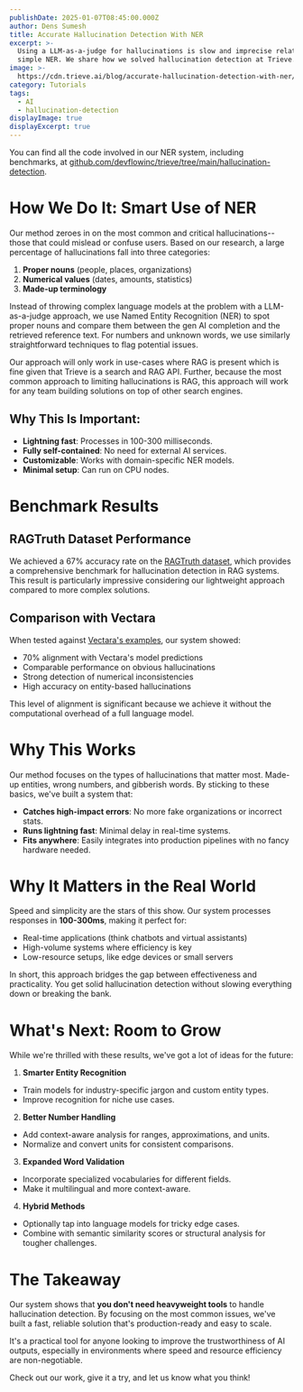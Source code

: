 ```yaml
---
publishDate: 2025-01-07T08:45:00.000Z
author: Dens Sumesh
title: Accurate Hallucination Detection With NER
excerpt: >-
  Using a LLM-as-a-judge for hallucinations is slow and imprecise relative to
  simple NER. We share how we solved hallucination detection at Trieve.
image: >-
  https://cdn.trieve.ai/blog/accurate-hallucination-detection-with-ner/accurate-hallucination-detection-opengraph.webp
category: Tutorials
tags:
  - AI
  - hallucination-detection
displayImage: true
displayExcerpt: true
---
```


You can find all the code involved in our NER system, including benchmarks, at [github.com/devflowinc/trieve/tree/main/hallucination-detection](https://github.com/devflowinc/trieve/tree/main/hallucination-detection).

# How We Do It: Smart Use of NER

Our method zeroes in on the most common and critical hallucinations--those that could mislead or confuse users. Based on our research, a large percentage of hallucinations fall into three categories:

1. **Proper nouns** (people, places, organizations)
2. **Numerical values** (dates, amounts, statistics)
3. **Made-up terminology**

Instead of throwing complex language models at the problem with a LLM-as-a-judge approach, we use Named Entity Recognition (NER) to spot proper nouns and compare them between the gen AI completion and the retrieved reference text. For numbers and unknown words, we use similarly straightforward techniques to flag potential issues.

Our approach will only work in use-cases where RAG is present which is fine given that Trieve is a search and RAG API. Further, because the most common approach to limiting hallucinations is RAG, this approach will work for any team building solutions on top of other search engines.

## Why This Is Important:

- **Lightning fast**: Processes in 100-300 milliseconds.
- **Fully self-contained**: No need for external AI services.
- **Customizable**: Works with domain-specific NER models.
- **Minimal setup**: Can run on CPU nodes.

# Benchmark Results

## RAGTruth Dataset Performance

We achieved a 67% accuracy rate on the [RAGTruth dataset](https://github.com/ParticleMedia/RAGTruth), which provides a comprehensive benchmark for hallucination detection in RAG systems. This result is particularly impressive considering our lightweight approach compared to more complex solutions.

## Comparison with Vectara

When tested against [Vectara's examples](https://huggingface.co/datasets/vectara/hcm-examples-aug-2024), our system showed:

- 70% alignment with Vectara's model predictions
- Comparable performance on obvious hallucinations
- Strong detection of numerical inconsistencies
- High accuracy on entity-based hallucinations

This level of alignment is significant because we achieve it without the computational overhead of a full language model.

# Why This Works

Our method focuses on the types of hallucinations that matter most. Made-up entities, wrong numbers, and gibberish words. By sticking to these basics, we've built a system that:

- **Catches high-impact errors**: No more fake organizations or incorrect stats.
- **Runs lightning fast**: Minimal delay in real-time systems.
- **Fits anywhere**: Easily integrates into production pipelines with no fancy hardware needed.

# Why It Matters in the Real World

Speed and simplicity are the stars of this show. Our system processes responses in **100-300ms**, making it perfect for:

- Real-time applications (think chatbots and virtual assistants)
- High-volume systems where efficiency is key
- Low-resource setups, like edge devices or small servers

In short, this approach bridges the gap between effectiveness and practicality. You get solid hallucination detection without slowing everything down or breaking the bank.

# What's Next: Room to Grow

While we're thrilled with these results, we've got a lot of ideas for the future:

1. **Smarter Entity Recognition**

  - Train models for industry-specific jargon and custom entity types.
  - Improve recognition for niche use cases.

2. **Better Number Handling**

  - Add context-aware analysis for ranges, approximations, and units.
  - Normalize and convert units for consistent comparisons.

3. **Expanded Word Validation**

  - Incorporate specialized vocabularies for different fields.
  - Make it multilingual and more context-aware.

4. **Hybrid Methods**

  - Optionally tap into language models for tricky edge cases.
  - Combine with semantic similarity scores or structural analysis for tougher challenges.

# The Takeaway

Our system shows that **you don't need heavyweight tools** to handle hallucination detection. By focusing on the most common issues, we've built a fast, reliable solution that's production-ready and easy to scale.

It's a practical tool for anyone looking to improve the trustworthiness of AI outputs, especially in environments where speed and resource efficiency are non-negotiable.

Check out our work, give it a try, and let us know what you think!
